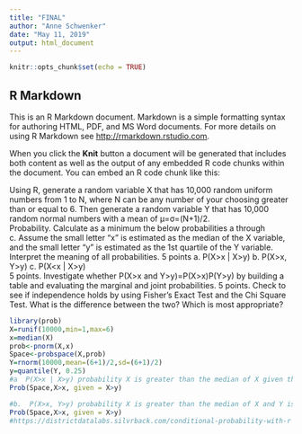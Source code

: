 ```yaml
---
title: "FINAL"
author: "Anne Schwenker"
date: "May 11, 2019"
output: html_document
---
```


```r
knitr::opts_chunk$set(echo = TRUE)
```

## R Markdown

This is an R Markdown document. Markdown is a simple formatting syntax for authoring HTML, PDF, and MS Word documents. For more details on using R Markdown see <http://rmarkdown.rstudio.com>.

When you click the **Knit** button a document will be generated that includes both content as well as the output of any embedded R code chunks within the document. You can embed an R code chunk like this:

Using R, generate a random variable X that has 10,000 random uniform numbers from 1 to N, where N can be any number of your choosing greater than or equal to 6.  Then generate a random variable Y that has 10,000 random normal numbers with a mean of μ=σ=(N+1)/2.  
Probability.   Calculate as a minimum the below probabilities a through c.  Assume the small letter "x" is estimated as the median of the X variable, and the small letter "y" is estimated as the 1st quartile of the Y variable.  Interpret the meaning of all probabilities.
5 points           a.   P(X>x | X>y)		b.  P(X>x, Y>y)		c.  P(X<x | X>y)				
5 points.   Investigate whether P(X>x and Y>y)=P(X>x)P(Y>y) by building a table and evaluating the marginal and joint probabilities.
5 points.  Check to see if independence holds by using Fisher’s Exact Test and the Chi Square Test.  What is the difference between the two? Which is most appropriate?

```r
library(prob)
X=runif(10000,min=1,max=6)
x=median(X)
prob<-pnorm(X,x)
Space<-probspace(X,prob)
Y=rnorm(10000,mean=(6+1)/2,sd=(6+1)/2)
y=quantile(Y, 0.25)
#a  P(X>x | X>y) probability X is greater than the median of X given that X is greater than the mean of Y
Prob(Space,X>x, given = X>y)

#b.  P(X>x, Y>y) probability X is greater than the median of X and Y is greater than y
Prob(Space,X>x, given = X>y)
#https://districtdatalabs.silvrback.com/conditional-probability-with-r

```




